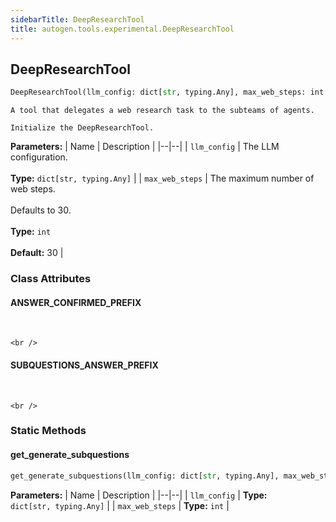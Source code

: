 ```yaml
---
sidebarTitle: DeepResearchTool
title: autogen.tools.experimental.DeepResearchTool
---
```

<h2 id="autogen.tools.experimental.DeepResearchTool" class="doc doc-heading">
    <code class="doc-symbol doc-symbol-heading doc-symbol-class"></code>
    <span class="doc doc-object-name doc-class-name">DeepResearchTool</span>
</h2>

```python
DeepResearchTool(llm_config: dict[str, typing.Any], max_web_steps: int = 30)
```

    A tool that delegates a web research task to the subteams of agents.
    
    Initialize the DeepResearchTool.

<b>Parameters:</b>
| Name | Description |
|--|--|
| `llm_config` | The LLM configuration.<br/><br/>**Type:** `dict[str, typing.Any]` |
| `max_web_steps` | The maximum number of web steps.<br/><br/>Defaults to 30.<br/><br/>**Type:** `int`<br/><br/>**Default:** 30 |

### Class Attributes

<code class="doc-symbol doc-symbol-heading doc-symbol-attribute"></code>
#### ANSWER_CONFIRMED_PREFIX
<br />

    <br />

<code class="doc-symbol doc-symbol-heading doc-symbol-attribute"></code>
#### SUBQUESTIONS_ANSWER_PREFIX
<br />

    <br />

### Static Methods

<code class="doc-symbol doc-symbol-heading doc-symbol-method"></code>
#### get_generate_subquestions

```python
get_generate_subquestions(llm_config: dict[str, typing.Any], max_web_steps: int) -> Callable[..., str]
```

    

<b>Parameters:</b>
| Name | Description |
|--|--|
| `llm_config` | **Type:** `dict[str, typing.Any]` |
| `max_web_steps` | **Type:** `int` |

<br />